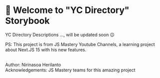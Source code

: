 
<Meta title="introduction" />

<div className="container">
  <h1>👋 Welcome to "YC Directory" Storybook</h1>
  <p>YC Directory Descriptions ..., will be updated soon 😉</p>
  <p>
    PS: This project is from JS Mastery Youtube Channels, a learning project
    about Next.JS 15 with his new features.
  </p>
</div>

<br />

<footer>
  <div>
    <span>Author: </span>
    <span>Nirinasoa Herilanto</span>
  </div>

  <div>
    <span>Acknowledgements: </span>
    <span>JS Mastery teams for this amazing project</span>
  </div>
</footer>

<style>
  {`
  .container {
    margin-top: 50px
    margin-bottom: 50px
  }
`}
</style>
